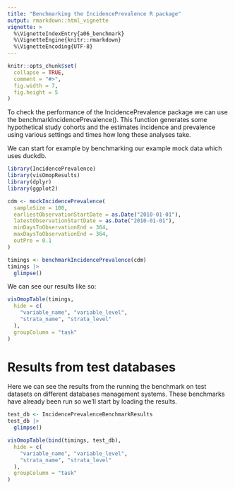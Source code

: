 ```yaml
---
title: "Benchmarking the IncidencePrevalence R package"
output: rmarkdown::html_vignette
vignette: >
  %\VignetteIndexEntry{a06_benchmark}
  %\VignetteEngine{knitr::rmarkdown}
  %\VignetteEncoding{UTF-8}
---
```


```r
knitr::opts_chunk$set(
  collapse = TRUE,
  comment = "#>",
  fig.width = 7,
  fig.height = 5
)
```

To check the performance of the IncidencePrevalence package we can use the benchmarkIncidencePrevalence(). This function generates some hypothetical study cohorts and the estimates incidence and prevalence using various settings and times how long these analyses take. 

We can start for example by benchmarking our example mock data which uses duckdb.

```r
library(IncidencePrevalence)
library(visOmopResults)
library(dplyr)
library(ggplot2)

cdm <- mockIncidencePrevalence(
  sampleSize = 100,
  earliestObservationStartDate = as.Date("2010-01-01"),
  latestObservationStartDate = as.Date("2010-01-01"),
  minDaysToObservationEnd = 364,
  maxDaysToObservationEnd = 364,
  outPre = 0.1
)

timings <- benchmarkIncidencePrevalence(cdm)
timings |>
  glimpse()
```

We can see our results like so:

```r
visOmopTable(timings,
  hide = c(
    "variable_name", "variable_level",
    "strata_name", "strata_level"
  ),
  groupColumn = "task"
)
```

# Results from test databases
Here we can see the results from the running the benchmark on test datasets on different databases management systems. These benchmarks have already been run so we'll start by loading the results.
```r
test_db <- IncidencePrevalenceBenchmarkResults
test_db |>
  glimpse()
```

```r
visOmopTable(bind(timings, test_db),
  hide = c(
    "variable_name", "variable_level",
    "strata_name", "strata_level"
  ),
  groupColumn = "task"
)
```
